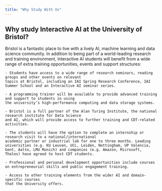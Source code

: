 ```yaml
---
title: "Why Study With Us"
---
```


## Why study Interactive AI at the University of Bristol? 



Bristol is a fantastic place to live with a lively AI, machine learning and data science community. In addition to being part of a world-leading research and training environment, Interactive AI students will benefit from a wide range of extra training opportunities, events and support structures: 

    - Students have access to a wide range of research seminars, reading groups and other events on relevant
    topics at Bristol, including an IAI Spring Research Conference, IAI Summer School and an Interactive AI seminar series. 
    
    - A programming trainer will be available to provide advanced training and support to students in using
    the university’s high-performance computing and data storage systems. 
    
    - Bristol is a full partner of the Alan Turing Institute, the national research institute for Data Science
    and AI, which will provide access to further training and CDT-related activities.
    
    - The students will have the option to complete an internship or research visit to a national/international
    academic partner or industrial lab for one to three months. Leading universities (e.g. KU Leuven, UCL, Leiden, Nottingham, UP Valencia, Gent, Aalto, LMU Munich) and companies (e.g. Amazon, Microsoft, Thales) have agreed to host CDT students.
    
    - Professional and personal development opportunities include courses on entrepreneurial skills and public engagement training. 
    
    - Access to other training elements from the wider AI and domain-specific courses
    that the University offers.

